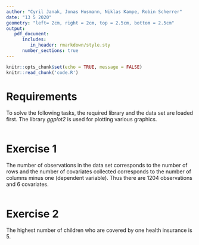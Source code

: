 ```yaml
---
author: "Cyril Janak, Jonas Husmann, Niklas Kampe, Robin Scherrer"
date: "13 5 2020"
geometry: "left= 2cm, right = 2cm, top = 2.5cm, bottom = 2.5cm"
output: 
   pdf_document:
      includes:
         in_header: rmarkdown/style.sty
      number_sections: true
---
```


```r
knitr::opts_chunk$set(echo = TRUE, message = FALSE)
knitr::read_chunk('code.R')
```

\thispagestyle{empty}
\input{rmarkdown/titlepage.tex}

\pagebreak

\thispagestyle{empty}
\tableofcontents

\pagebreak
\setcounter{page}{1}

# Requirements {-}
To solve the following tasks, the required library and the data set are loaded first. 
The library *ggplot2* is used for plotting various graphics.
```r
```

# Exercise 1 {-}
The number of observations in the data set corresponds to the number of rows and the 
number of covariates collected corresponds to the number of columns minus one 
(dependent variable). Thus there are 1204 observations and 6 covariates.
```r
```

# Exercise 2 {-}
The highest number of children who are covered by one health insurance is 5.
```r
```